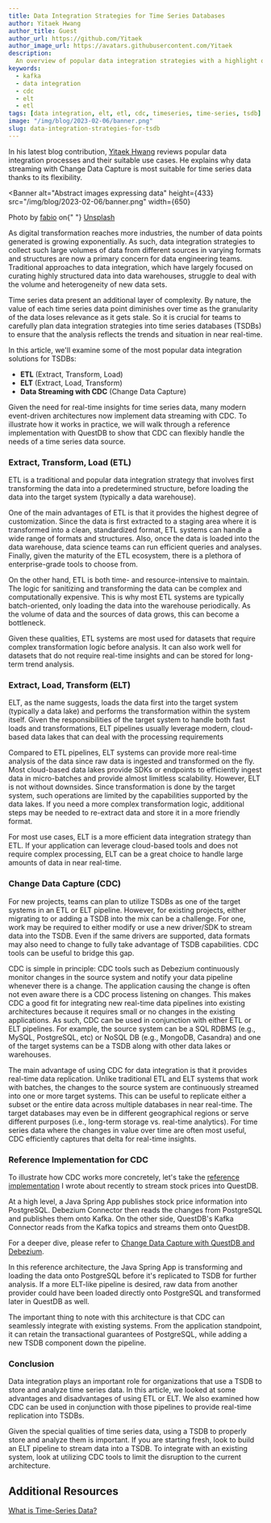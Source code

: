 ```yaml
---
title: Data Integration Strategies for Time Series Databases
author: Yitaek Hwang
author_title: Guest
author_url: https://github.com/Yitaek
author_image_url: https://avatars.githubusercontent.com/Yitaek
description:
  An overview of popular data integration strategies with a highlight on CDC.
keywords:
  - kafka
  - data integration
  - cdc
  - elt
  - etl
tags: [data integration, elt, etl, cdc, timeseries, time-series, tsdb]
image: "/img/blog/2023-02-06/banner.png"
slug: data-integration-strategies-for-tsdb
---
```


In his latest blog contribution, [Yitaek Hwang](https://yitaek.medium.com/)
reviews popular data integration processes and their suitable use cases. He
explains why data streaming with Change Data Capture is most suitable for time
series data thanks to its flexibility.

<!--truncate-->


<Banner
  alt="Abstract images expressing data"
  height={433}
  src="/img/blog/2023-02-06/banner.png"
  width={650}
>
  Photo by <a href="https://unsplash.com/@fabioha">fabio</a> on{" "}
  <a href="https://unsplash.com">Unsplash</a>
</Banner>

As digital transformation reaches more industries, the number of data points
generated is growing exponentially. As such, data integration strategies to
collect such large volumes of data from different sources in varying formats and
structures are now a primary concern for data engineering teams. Traditional
approaches to data integration, which have largely focused on curating highly
structured data into data warehouses, struggle to deal with the volume and
heterogeneity of new data sets.

Time series data present an additional layer of complexity. By nature, the value
of each time series data point diminishes over time as the granularity of the
data loses relevance as it gets stale. So it is crucial for teams to carefully
plan data integration strategies into time series databases (TSDBs) to ensure
that the analysis reflects the trends and situation in near real-time.

In this article, we'll examine some of the most popular data integration
solutions for TSDBs:

- **ETL** (Extract, Transform, Load)
- **ELT** (Extract, Load, Transform)
- **Data Streaming with CDC** (Change Data Capture)

Given the need for real-time insights for time series data, many modern
event-driven architectures now implement data streaming with CDC. To illustrate
how it works in practice, we will walk through a reference implementation with
QuestDB to show that CDC can flexibly handle the needs of a time series data
source.

### Extract, Transform, Load (ETL)

ETL is a traditional and popular data integration strategy that involves first
transforming the data into a predetermined structure, before loading the data
into the target system (typically a data warehouse).

<Screenshot
  alt="Overview of the ETL model"
  title="ETL model overview"
  height={433}
  src="/img/blog/2023-02-06/etl-model.png"
  width={650}
/>

One of the main advantages of ETL is that it provides the highest degree of
customization. Since the data is first extracted to a staging area where it is
transformed into a clean, standardized format, ETL systems can handle a wide
range of formats and structures. Also, once the data is loaded into the data
warehouse, data science teams can run efficient queries and analyses. Finally,
given the maturity of the ETL ecosystem, there is a plethora of enterprise-grade
tools to choose from.

On the other hand, ETL is both time- and resource-intensive to maintain. The
logic for sanitizing and transforming the data can be complex and
computationally expensive. This is why most ETL systems are typically
batch-oriented, only loading the data into the warehouse periodically. As the
volume of data and the sources of data grows, this can become a bottleneck.

Given these qualities, ETL systems are most used for datasets that require
complex transformation logic before analysis. It can also work well for datasets
that do not require real-time insights and can be stored for long-term trend
analysis.

### Extract, Load, Transform (ELT)

ELT, as the name suggests, loads the data first into the target system
(typically a data lake) and performs the transformation within the system
itself. Given the responsibilities of the target system to handle both fast
loads and transformations, ELT pipelines usually leverage modern, cloud-based
data lakes that can deal with the processing requirements

<Screenshot
  alt="Overview of the ELT model"
  title="ELT model overview"
  height={433}
  src="/img/blog/2023-02-06/elt-model.png"
  width={650}
/>

Compared to ETL pipelines, ELT systems can provide more real-time analysis of
the data since raw data is ingested and transformed on the fly. Most cloud-based
data lakes provide SDKs or endpoints to efficiently ingest data in micro-batches
and provide almost limitless scalability. However, ELT is not without downsides.
Since transformation is done by the target system, such operations are limited
by the capabilities supported by the data lakes. If you need a more complex
transformation logic, additional steps may be needed to re-extract data and
store it in a more friendly format.

For most use cases, ELT is a more efficient data integration strategy than ETL.
If your application can leverage cloud-based tools and does not require complex
processing, ELT can be a great choice to handle large amounts of data in near
real-time.

### Change Data Capture (CDC)

For new projects, teams can plan to utilize TSDBs as one of the target systems
in an ETL or ELT pipeline. However, for existing projects, either migrating to
or adding a TSDB into the mix can be a challenge. For one, work may be required
to either modify or use a new driver/SDK to stream data into the TSDB. Even if
the same drivers are supported, data formats may also need to change to fully
take advantage of TSDB capabilities. CDC tools can be useful to bridge this gap.

CDC is simple in principle: CDC tools such as Debezium continuously monitor
changes in the source system and notify your data pipeline whenever there is a
change. The application causing the change is often not even aware there is a
CDC process listening on changes. This makes CDC a good fit for integrating new
real-time data pipelines into existing architectures because it requires small
or no changes in the existing applications. As such, CDC can be used in
conjunction with either ETL or ELT pipelines. For example, the source system can
be a SQL RDBMS (e.g., MySQL, PostgreSQL, etc) or NoSQL DB (e.g., MongoDB,
Casandra) and one of the target systems can be a TSDB along with other data
lakes or warehouses.

<Screenshot
  alt="Three cylinders showing data flow. Cylinders are connected with arrows showing flow from left to right. The first cylinder is labeled 'data source', the second - 'cdc' and the third - 'target system'"
  title="CDC model overview"
  height={433}
  src="/img/blog/2023-02-06/cdc-model.png"
  width={650}
/>

The main advantage of using CDC for data integration is that it provides
real-time data replication. Unlike traditional ETL and ELT systems that work
with batches, the changes to the source system are continuously streamed into
one or more target systems. This can be useful to replicate either a subset or
the entire data across multiple databases in near real-time. The target
databases may even be in different geographical regions or serve different
purposes (i.e., long-term storage vs. real-time analytics). For time series data
where the changes in value over time are often most useful, CDC efficiently
captures that delta for real-time insights.

### Reference Implementation for CDC

To illustrate how CDC works more concretely, let's take the
[reference implementation](https://github.com/questdb/kafka-questdb-connector) I
wrote about recently to stream stock prices into QuestDB.

<Screenshot
  alt="High-level workflow overview of how CDC can be used for QuestDB via Kafka"
  title="High-level overview of CDC implementation architecture"
  height={433}
  src="/img/blog/2023-02-06/workflow.png"
  width={650}
/>

At a high level, a Java Spring App publishes stock price information into
PostgreSQL. Debezium Connector then reads the changes from PostgreSQL and
publishes them onto Kafka. On the other side, QuestDB's Kafka Connector reads
from the Kafka topics and streams them onto QuestDB.

For a deeper dive, please refer to
[Change Data Capture with QuestDB and Debezium](/blog/2023/01/03/change-data-capture-with-questdb-and-debezium/).

In this reference architecture, the Java Spring App is transforming and loading
the data onto PostgreSQL before it's replicated to TSDB for further analysis. If
a more ELT-like pipeline is desired, raw data from another provider could have
been loaded directly onto PostgreSQL and transformed later in QuestDB as well.

The important thing to note with this architecture is that CDC can seamlessly
integrate with existing systems. From the application standpoint, it can retain
the transactional guarantees of PostgreSQL, while adding a new TSDB component
down the pipeline.

### Conclusion

Data integration plays an important role for organizations that use a TSDB to
store and analyze time series data. In this article, we looked at some
advantages and disadvantages of using ETL or ELT. We also examined how CDC can
be used in conjunction with those pipelines to provide real-time replication
into TSDBs.

Given the special qualities of time series data, using a TSDB to properly store
and analyze them is important. If you are starting fresh, look to build an ELT
pipeline to stream data into a TSDB. To integrate with an existing system, look
at utilizing CDC tools to limit the disruption to the current architecture.

## Additional Resources

[What is Time-Series Data?](/blog/time-series-data/)

